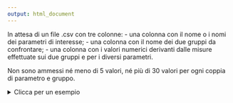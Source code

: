 ```yaml
---
output: html_document
---
```


In attesa di un file .csv con tre colonne:
  - una colonna con il nome o i nomi dei parametri di interesse;
  - una colonna con il nome dei due gruppi da confrontare;
  - una colonna con i valori numerici derivanti dalle misure effettuate sui due gruppi e per i diversi parametri.
  
Non sono ammessi né meno di 5 valori, né più di 30 valori per ogni coppia di parametro e gruppo. 
  



<details>
<summary> Clicca per un esempio </summary>

<style>

    .basic-styling table,
    .basic-styling td,
    .basic-styling th {
    padding:10px;
    }
    
</style>

<div class="basic-styling">
<div></div>
<div class="table-caption">
  <span class="table-number"></span>
</div>

| Parametro     | , | Gruppo        | , | Concentrazione  |
|:--------------|:-:|:--------------|:-:|----------------:|
| Cu            | , | strumento 1   | , | 15.1            |
| Cu            | , | strumento 1   | , | 15.8            |
| Cu            | , | strumento 1   | , | 15.6            |
| Cu            | , | strumento 1   | , | 16.1            |
| Cu            | , | strumento 1   | , | 15.2            |
| Cu            | , | strumento 1   | , | 15.9            |
| Cu            | , | strumento 2   | , | 18.0            |
| Cu            | , | strumento 2   | , | 17.8            |
| Cu            | , | strumento 2   | , | 17.6            |
| Cu            | , | strumento 2   | , | 18.5            |
| Cu            | , | strumento 2   | , | 18.4            |
| Cu            | , | strumento 2   | , | 18.3            |
| Zn            | , | strumento 1   | , | 200.1           |
| Zn            | , | strumento 1   | , | 225.4           |
| Zn            | , | strumento 1   | , | 231.1           |
| Zn            | , | strumento 1   | , | 198.6           |
| Zn            | , | strumento 1   | , | 205.6           |
| Zn            | , | strumento 1   | , | 215.9           |
| Zn            | , | strumento 2   | , | 150.5           |
| Zn            | , | strumento 2   | , | 148.2           |
| Zn            | , | strumento 2   | , | 152.6           |
| Zn            | , | strumento 2   | , | 160.0           |
| Zn            | , | strumento 2   | , | 158.4           |
| Zn            | , | strumento 2   | , | 157.9           |

</div>
</details>


